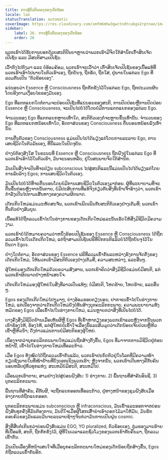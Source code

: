 ```yaml
---
title: ການຮູ້ຕົວຕົນເອງຂອງເດັກນ້ອຍ
locale: lao
statusTranslation: automatic
coverImage: https://res.cloudinary.com/xmfm6mhw3gwctndtcubgx2rptnae/image/upload/v1740468922/small_cover_tratado_de_psicologia_revolucionaria_a4c0dca4e0.webp
sidebar:
    label: 26. ການຮູ້ຕົວຕົນເອງຂອງເດັກນ້ອຍ
    order: 26
---
```

ພວກເຮົາໄດ້ຮັບການບອກດ້ວຍສະຕິປັນຍາຫຼາຍວ່າພວກເຮົາມີຈິດໃຕ້ສໍານຶກເກົ້າສິບເຈັດເປີເຊັນ ແລະ ມີສະຕິສາມເປີເຊັນ.

ເວົ້າກົງໄປກົງມາ ແລະ ບໍ່ອ້ອມຄ້ອມ, ພວກເຮົາຈະເວົ້າວ່າ ເກົ້າສິບເຈັດເປີເຊັນຂອງເນື້ອແທ້ທີ່ພວກເຮົາເອົາໄປພາຍໃນຕົວເຮົາເອງ, ຖືກບັນຈຸ, ຖືກອັດ, ຖືກໃສ່, ຢູ່ພາຍໃນແຕ່ລະ Ego ທີ່ລວມກັນເປັນ "ຕົວຂ້ອຍເອງ".

ແນ່ນອນວ່າ Essence ຫຼື Consciousness ຖືກກັກຂັງໄວ້ໃນແຕ່ລະ Ego, ຖືກປະມວນຜົນໂດຍອີງຕາມເງື່ອນໄຂຂອງມັນເອງ.

Ego ທີ່ແຕກແຍກໃດກໍ່ຕາມຈະປ່ອຍເປີເຊັນທີ່ແນ່ນອນຂອງສະຕິ, ການປົດປ່ອຍຫຼືການປົດປ່ອຍ Essence ຫຼື Consciousness, ຈະເປັນໄປບໍ່ໄດ້ໂດຍບໍ່ມີການແຕກແຍກຂອງແຕ່ລະ Ego.

ຈໍານວນຂອງ Ego ທີ່ແຕກແຍກຫຼາຍເທົ່າໃດ, ສະຕິຕົວເອງກໍ່ຈະຫຼາຍຂຶ້ນເທົ່ານັ້ນ. ຈໍານວນຂອງ Ego ທີ່ແຕກແຍກຫນ້ອຍເທົ່າໃດ, ອັດຕາສ່ວນຂອງ Consciousness ຕື່ນນອນຫນ້ອຍລົງເທົ່ານັ້ນ.

ການຕື່ນຕົວຂອງ Consciousness ແມ່ນເປັນໄປໄດ້ພຽງແຕ່ໂດຍການລະລາຍ Ego, ການເສຍຊີວິດໃນຕົວມັນເອງ, ທີ່ນີ້ແລະໃນປັດຈຸບັນ.

ຢ່າງບໍ່ຕ້ອງສົງໃສ ໃນຂະນະທີ່ Essence ຫຼື Consciousness ຖືກຝັງຢູ່ໃນແຕ່ລະ Ego ທີ່ພວກເຮົາເອົາໄວ້ໃນຕົວເຮົາ, ມັນຈະນອນຫລັບ, ຢູ່ໃນສະພາບຈິດໃຕ້ສໍານຶກ.

ມັນເປັນສິ່ງຈໍາເປັນທີ່ຈະປ່ຽນ subconscious ໄປສູ່ສະຕິແລະນີ້ແມ່ນເປັນໄປໄດ້ພຽງແຕ່ໂດຍການລົບລ້າງ Egos; ການເສຍຊີວິດໃນຕົວເອງ.

ມັນເປັນໄປບໍ່ໄດ້ທີ່ຈະຕື່ນນອນໂດຍບໍ່ມີການເສຍຊີວິດໃນຕົວເອງມາກ່ອນ. ຜູ້ທີ່ພະຍາຍາມທີ່ຈະຕື່ນຂຶ້ນກ່ອນຫຼັງຈາກນັ້ນຕາຍ, ບໍ່ມີປະສົບການທີ່ແທ້ຈິງກ່ຽວກັບສິ່ງທີ່ເຂົາເຈົ້າອ້າງວ່າ, ພວກເຂົາກໍາລັງເດີນໄປຕາມເສັ້ນທາງຂອງຄວາມຜິດພາດ.

ເດັກເກີດໃຫມ່ແມ່ນມະຫັດສະຈັນ, ພວກເຂົາເພີດເພີນກັບສະຕິຕົວເອງຢ່າງເຕັມທີ່; ພວກເຂົາຕື່ນຕົວຢ່າງສົມບູນ.

ເນື້ອແທ້ໄດ້ຖືກລວມເຂົ້າໄປໃນຮ່າງກາຍຂອງເດັກເກີດໃຫມ່ແລະນັ້ນເຮັດໃຫ້ສິ່ງມີຊີວິດມີຄວາມງາມ.

ພວກເຮົາບໍ່ໄດ້ຫມາຍຄວາມວ່າຫນຶ່ງຮ້ອຍເປີເຊັນຂອງ Essence ຫຼື Consciousness ໄດ້ຖືກລວມເຂົ້າໄປໃນເດັກເກີດໃຫມ່, ແຕ່ຖ້າສາມເປີເຊັນຟຣີທີ່ປົກກະຕິແລ້ວບໍ່ໄດ້ຖືກບັນຈຸໄວ້ໃນບັນດາ Egos.

ຢ່າງໃດກໍ່ຕາມ, ອັດຕາສ່ວນຂອງ Essence ຟຣີທີ່ລວມເຂົ້າກັນລະຫວ່າງອົງການຈັດຕັ້ງຂອງເດັກເກີດໃຫມ່, ໃຫ້ພວກເຂົາມີສະຕິຕົວເອງຢ່າງເຕັມທີ່, ຄວາມສະຫວ່າງ, ແລະອື່ນໆ.

ຜູ້ໃຫຍ່ມອງເດັກເກີດໃຫມ່ດ້ວຍຄວາມສົງສານ, ພວກເຂົາຄິດວ່າສິ່ງມີຊີວິດແມ່ນບໍ່ມີສະຕິ, ແຕ່ພວກເຂົາຜິດພາດຢ່າງຫນ້າເສຍໃຈ.

ເດັກເກີດໃຫມ່ມອງຜູ້ໃຫຍ່ໃນສິ່ງທີ່ລາວເປັນແທ້ໆ; ບໍ່ມີສະຕິ, ໂຫດຮ້າຍ, ໂຫດຮ້າຍ, ແລະອື່ນໆ.

Egos ຂອງເດັກເກີດໃຫມ່ໄປໆມາໆ, ຍ່າງອ້ອມຮອບຕຽງນອນ, ຢາກຈະເຂົ້າໄປໃນຮ່າງກາຍໃຫມ່, ແຕ່ເນື່ອງຈາກວ່າເດັກເກີດໃຫມ່ຍັງບໍ່ທັນສ້າງບຸກຄະລິກກະພາບ, ຄວາມພະຍາຍາມທັງຫມົດຂອງ Egos ເພື່ອເຂົ້າໄປໃນຮ່າງກາຍໃຫມ່, ແມ່ນຫຼາຍກວ່າສິ່ງທີ່ເປັນໄປບໍ່ໄດ້.

ບາງຄັ້ງສິ່ງມີຊີວິດຢ້ານເມື່ອເຫັນຜີຫຼື Egos ທີ່ເຂົ້າຫາຕຽງຂອງພວກເຂົາແລະຫຼັງຈາກນັ້ນພວກເຂົາຮ້ອງໄຫ້, ຮ້ອງໄຫ້, ແຕ່ຜູ້ໃຫຍ່ບໍ່ເຂົ້າໃຈເລື່ອງນີ້ແລະສົມມຸດວ່າເດັກນ້ອຍເຈັບປ່ວຍຫຼືຫິວເຂົ້າຫຼືຫິວນ້ໍາ; ດັ່ງກ່າວແມ່ນການບໍ່ມີສະຕິຂອງຜູ້ໃຫຍ່.

ເນື່ອງຈາກວ່າບຸກຄະລິກກະພາບໃຫມ່ແມ່ນຖືກສ້າງຕັ້ງຂຶ້ນ, Egos ທີ່ມາຈາກການມີຊີວິດຢູ່ກ່ອນຫນ້ານີ້, ເຂົ້າໄປໃນຮ່າງກາຍໃຫມ່ເທື່ອລະກ້າວ.

ເມື່ອ Egos ທັງໝົດໄດ້ຖືກລວມເຂົ້າກັນແລ້ວ, ພວກເຮົາປະກົດຕົວຢູ່ໃນໂລກທີ່ມີຄວາມໜ້າກຽດຊັງພາຍໃນທີ່ໜ້າຢ້ານທີ່ບົ່ງບອກເຖິງພວກເຮົາ; ຫຼັງຈາກນັ້ນ, ພວກເຮົາເດີນທາງຄືກັບຄົນນອນຫລັບຢູ່ທົ່ວທຸກແຫ່ງ; ສະເຫມີບໍ່ມີສະຕິ, ສະເຫມີໄປ.

ເມື່ອພວກເຮົາຕາຍ, ສາມຢ່າງໄປສູ່ບ່ອນຝັງສົບ: 1) ຮ່າງກາຍ. 2) ພື້ນຖານທີ່ສໍາຄັນອິນຊີ. 3) ບຸກຄະລິກກະພາບ.

ພື້ນຖານທີ່ສໍາຄັນ, ຄືກັບຜີ, ຈະຖືກແຍກອອກເທື່ອລະກ້າວ, ຢູ່ທາງຫນ້າຂອງຂຸມຝັງສົບເມື່ອຮ່າງກາຍກໍ່ຖືກແຍກອອກ.

ບຸກຄະລິກກະພາບແມ່ນ subconscious ຫຼື infraconscious, ມັນເຂົ້າແລະອອກຈາກບ່ອນຝັງສົບທຸກຄັ້ງທີ່ມັນຕ້ອງການ, ມັນດີໃຈເມື່ອຜູ້ໂສກເສົ້ານໍາເອົາດອກໄມ້ມາໃຫ້ມັນ, ມັນຮັກຄອບຄົວຂອງມັນແລະມັນຈະລະລາຍຊ້າໆຈົນກ່ວາມັນກາຍເປັນຝຸ່ນ cosmic.

ສິ່ງທີ່ສືບຕໍ່ເກີນກວ່າບ່ອນຝັງສົບແມ່ນ EGO, YO pluralized, ຕົວຂ້ອຍເອງ, ກຸ່ມຂອງມານຮ້າຍທີ່ເນື້ອແທ້, ສະຕິ, ຖືກກັກຂັງໄວ້, ຜູ້ທີ່ໃນເວລາແລະຊົ່ວໂມງຂອງພວກເຂົາກັບຄືນມາ, ຖືກລວມເຂົ້າກັນ.

ມັນເປັນເລື່ອງທີ່ຫນ້າເສຍໃຈທີ່ເມື່ອບຸກຄະລິກກະພາບໃຫມ່ຂອງເດັກນ້ອຍຖືກສ້າງຂື້ນ, Egos ກໍ່ຖືກລວມເຂົ້າກັນອີກ.

